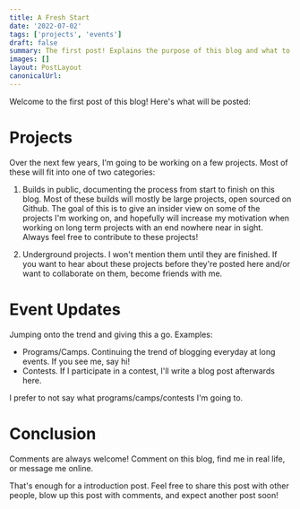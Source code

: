 ```yaml
---
title: A Fresh Start
date: '2022-07-02'
tags: ['projects', 'events']
draft: false
summary: The first post! Explains the purpose of this blog and what to expect as a reader.
images: []
layout: PostLayout
canonicalUrl:
---
```


Welcome to the first post of this blog! Here's what will be posted:

# Projects

Over the next few years, I'm going to be working on a few projects. Most of these will fit into one of two categories:

1. Builds in public, documenting the process from start to finish on this blog. Most of these builds will mostly be large projects, open sourced on Github. The goal of this is to give an insider view on some of the projects I'm working on, and hopefully will increase my motivation when working on long term projects with an end nowhere near in sight. Always feel free to contribute to these projects!

2. Underground projects. I won't mention them until they are finished. If you want to hear about these projects before they're posted here and/or want to collaborate on them, become friends with me.

# Event Updates

Jumping onto the trend and giving this a go. Examples:

- Programs/Camps. Continuing the trend of blogging everyday at long events. If you see me, say hi!
- Contests. If I participate in a contest, I'll write a blog post afterwards here.

I prefer to not say what programs/camps/contests I'm going to.

# Conclusion

Comments are always welcome! Comment on this blog, find me in real life, or message me online.

That's enough for a introduction post. Feel free to share this post with other people, blow up this post with comments, and expect another post soon!

